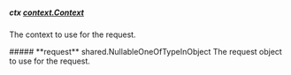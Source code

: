 
##### **ctx** [context.Context](https://pkg.go.dev/context#Context)
The context to use for the request.

<Collapsible>
    ##### **request** shared.NullableOneOfTypeInObject
    The request object to use for the request.
    <Collapsible.Break/>
    <NullableOneOfTypeInObject/>
</Collapsible>

